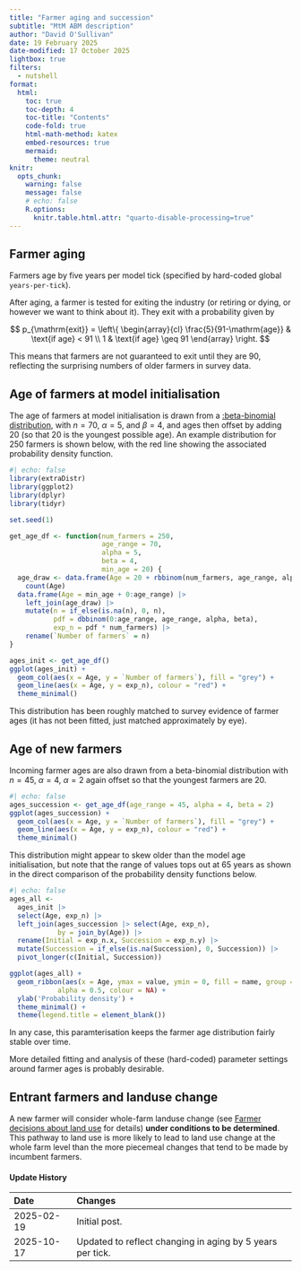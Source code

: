```yaml
---
title: "Farmer aging and succession"
subtitle: "MtM ABM description"
author: "David O'Sullivan"
date: 19 February 2025
date-modified: 17 October 2025
lightbox: true
filters:
  - nutshell
format:
  html:
    toc: true
    toc-depth: 4
    toc-title: "Contents"
    code-fold: true
    html-math-method: katex
    embed-resources: true
    mermaid:
      theme: neutral
knitr:
  opts_chunk: 
    warning: false
    message: false
    # echo: false
    R.options: 
      knitr.table.html.attr: "quarto-disable-processing=true"
---
```


## Farmer aging
Farmers age by five years per model tick (specified by hard-coded global `years-per-tick`).

After aging, a farmer is tested for exiting the industry (or retiring or dying, or however we want to think about it). They exit with a probability given by 

$$
p_{\mathrm{exit}} = \left\{
  \begin{array}{cl} 
    \frac{5}{91-\mathrm{age}} & \text{if age} <    91 \\
                            1 & \text{if age} \geq 91
  \end{array}
\right.
$$

This means that farmers are not guaranteed to exit until they are 90, reflecting the surprising numbers of older farmers in survey data.

## Age of farmers at model initialisation
The age of farmers at model initialisation is drawn from a [:beta-binomial distribution](https://en.wikipedia.org/wiki/Beta-binomial_distribution), with $n=70$, $\alpha=5$, and $\beta=4$, and ages then offset by adding 20 (so that 20 is the youngest possible age). An example distribution for 250 farmers is shown below, with the red line showing the associated probability density function.

```r
#| echo: false
library(extraDistr)
library(ggplot2)
library(dplyr)
library(tidyr)

set.seed(1)

get_age_df <- function(num_farmers = 250,
                       age_range = 70,
                       alpha = 5,
                       beta = 4, 
                       min_age = 20) {
  age_draw <- data.frame(Age = 20 + rbbinom(num_farmers, age_range, alpha, beta)) |>
    count(Age)
  data.frame(Age = min_age + 0:age_range) |>
    left_join(age_draw) |>
    mutate(n = if_else(is.na(n), 0, n),
           pdf = dbbinom(0:age_range, age_range, alpha, beta),
           exp_n = pdf * num_farmers) |>
    rename(`Number of farmers` = n)
}

ages_init <- get_age_df()
ggplot(ages_init) +
  geom_col(aes(x = Age, y = `Number of farmers`), fill = "grey") +
  geom_line(aes(x = Age, y = exp_n), colour = "red") +
  theme_minimal()
```

This distribution has been roughly matched to survey evidence of farmer ages (it has not been fitted, just matched approximately by eye).

## Age of new farmers
Incoming farmer ages are also drawn from a beta-binomial distribution with $n=45$, $\alpha=4$, $\alpha=2$ again offset so that the youngest farmers are 20.

```r
#| echo: false
ages_succession <- get_age_df(age_range = 45, alpha = 4, beta = 2)
ggplot(ages_succession) +
  geom_col(aes(x = Age, y = `Number of farmers`), fill = "grey") +
  geom_line(aes(x = Age, y = exp_n), colour = "red") +
  theme_minimal()
```

This distribution might appear to skew older than the model age initialisation, but note that the range of values tops out at 65 years as shown in the direct comparison of the probability density functions below.

```r
#| echo: false
ages_all <- 
  ages_init |> 
  select(Age, exp_n) |> 
  left_join(ages_succession |> select(Age, exp_n), 
            by = join_by(Age)) |> 
  rename(Initial = exp_n.x, Succession = exp_n.y) |> 
  mutate(Succession = if_else(is.na(Succession), 0, Succession)) |> 
  pivot_longer(c(Initial, Succession))

ggplot(ages_all) +
  geom_ribbon(aes(x = Age, ymax = value, ymin = 0, fill = name, group = name), 
            alpha = 0.5, colour = NA) +
  ylab('Probability density') +
  theme_minimal() +
  theme(legend.title = element_blank())
```

In any case, this paramterisation keeps the farmer age distribution fairly stable over time. 

More detailed fitting and analysis of these (hard-coded) parameter settings around farmer ages is probably desirable.

## Entrant farmers and landuse change
A new farmer will consider whole-farm landuse change (see [Farmer decisions about land use](04-farmer-decisions-land-use.qmd) for details) **under conditions to be determined**. This pathway to land use is more likely to lead to land use change at the whole farm level than the more piecemeal changes that tend to be made by incumbent farmers.

::: {.callout-note collapse="true"}
#### Update History

| Date | Changes
|:-|:------
| 2025-02-19 | Initial post. 
| 2025-10-17 | Updated to reflect changing in aging by 5 years per tick.

:::
